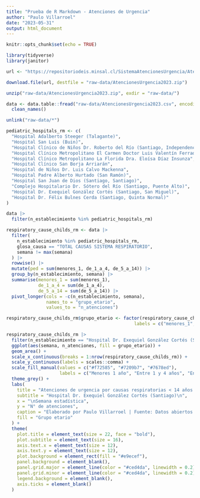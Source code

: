 ```yaml
---
title: "Prueba de R Markdown - Atenciones de Urgencia"
author: "Paulo Villarroel"
date: "2023-05-31"
output: html_document
---
```


```r
knitr::opts_chunk$set(echo = TRUE)

library(tidyverse)
library(janitor)
```


```r
url <- "https://repositoriodeis.minsal.cl/SistemaAtencionesUrgencia/AtencionesUrgencia2023.zip"

download.file(url, destfile = "raw-data/AtencionesUrgencia2023.zip")

unzip("raw-data/AtencionesUrgencia2023.zip", exdir = "raw-data/")

data <- data.table::fread("raw-data/AtencionesUrgencia2023.csv", encoding = "Latin-1") |>
  clean_names()

unlink("raw-data/*")
```


```r
pediatric_hospitals_rm <- c(
  "Hospital Adalberto Steeger (Talagante)",
  "Hospital San Luis (Buin)",
  "Hospital Clínico de Niños Dr. Roberto del Río (Santiago, Independencia)",
  "Hospital Clínico Metropolitano El Carmen Doctor Luis Valentín Ferrada",
  "Hospital Clínico Metropolitano La Florida Dra. Eloísa Díaz Insunza",
  "Hospital Clínico San Borja Arriarán", 
  "Hospital de Niños Dr. Luis Calvo Mackenna",
  "Hospital Padre Alberto Hurtado (San Ramón)",
  "Hospital San Juan de Dios (Santiago, Santiago)",
  "Complejo Hospitalario Dr. Sótero del Río (Santiago, Puente Alto)",
  "Hospital Dr. Exequiel González Cortés (Santiago, San Miguel)",
  "Hospital Dr. Félix Bulnes Cerda (Santiago, Quinta Normal)"
)
```


```r
data |> 
  filter(n_establecimiento %in% pediatric_hospitals_rm)
```


```r
respiratory_cause_childs_rm <- data |>
  filter(
    n_establecimiento %in% pediatric_hospitals_rm,
    glosa_causa == "TOTAL CAUSAS SISTEMA RESPIRATORIO",
    semana != max(semana)
  ) |> 
  rowwise() |> 
  mutate(ped = sum(menores_1, de_1_a_4, de_5_a_14)) |> 
  group_by(n_establecimiento, semana) |> 
  summarise(menores_1 = sum(menores_1),
            de_1_a_4 = sum(de_1_a_4),
            de_5_a_14 = sum(de_5_a_14)) |> 
  pivot_longer(cols = -c(n_establecimiento, semana),
               names_to = "grupo_etario",
               values_to = "n_atenciones")
```

```r
respiratory_cause_childs_rm$grupo_etario <- factor(respiratory_cause_childs_rm$grupo_etario,
                                                labels = c("menores_1", "de_1_a_4", "de_5_a_14"))

respiratory_cause_childs_rm |>
  filter(n_establecimiento == "Hospital Dr. Exequiel González Cortés (Santiago, San Miguel)") |> 
  ggplot(aes(semana, n_atenciones, fill = grupo_etario)) +
  geom_area() +
  scale_x_continuous(breaks = 1:nrow(respiratory_cause_childs_rm)) +
  scale_y_continuous(labels = scales::comma) +
  scale_fill_manual(values = c("#f72585", "#7209b7", "#7678ed"), 
                    labels = c("Menores 1 año", "Entre 1 y 4 años", "Entre 5 y 14 años")) +
  theme_grey() +
  labs(
    title = "Atenciones de urgencia por causas respiratorias < 14 años. 2023",
    subtitle = "Hospital Dr. Exequiel González Cortés (Santiago)\n",
    x = "\nSemana estadística",
    y = "N° de atenciones",
    caption = "Elaborado por Paulo Villarroel | Fuente: Datos abiertos DEIS",
    fill = "Grupo etario"
  ) +
  theme(
    plot.title = element_text(size = 22, face = "bold"),
    plot.subtitle = element_text(size = 16),
    axis.text.x = element_text(size = 12),
    axis.text.y = element_text(size = 12),
    plot.background = element_rect(fill = "#e9ecef"),
    panel.background = element_blank(),
    panel.grid.major = element_line(color = "#ced4da", linewidth = 0.2),
    panel.grid.minor = element_line(color = "#ced4da", linewidth = 0.2),
    legend.background = element_blank(),
    axis.ticks = element_blank()
  )
```

